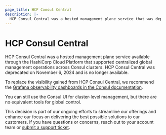 ```yaml
---
page_title: HCP Consul Central
description: |-
  HCP Consul Central was a hosted management plane service that was deprecated in November 2024
---
```


# HCP Consul Central

HCP Consul Central was a hosted management plane service available through the HashiCorp Cloud Platform that supported centralized global management operations across Consul clusters. HCP Consul Central was deprecated on November 6, 2024 and is no longer available.

To replace the visibility gained from HCP Consul Central, we recommend the [Grafana observability dashboards in the Consul documentation](/consul/docs/connect/observability/grafanadashboards).

You can still use the Consul UI for cluster-level management, but there are no equivalent tools for global control.

This decision is part of our ongoing efforts to streamline our offerings and enhance our focus on delivering the best possible solutions to our customers. If you have questions or concerns, reach out to your account team or [submit a support ticket](https://support.hashicorp.com/hc/en-us/requests/new).